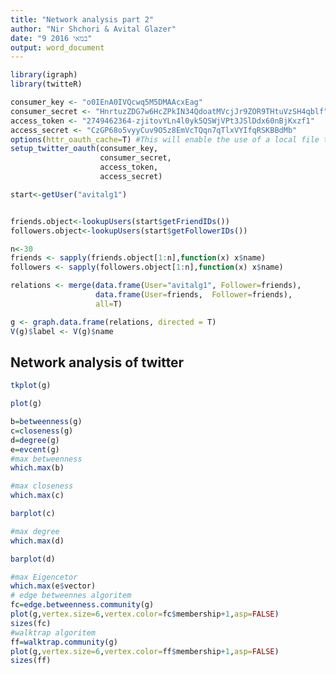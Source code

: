 ```yaml
---
title: "Network analysis part 2"
author: "Nir Shchori & Avital Glazer"
date: "9 במאי 2016"
output: word_document
---
```


```r
library(igraph)
library(twitteR)

consumer_key <- "o0IEnA0IVQcwq5M5DMAAcxEag"
consumer_secret <- "HnrtuzZDG7w6HcZPkIN34QdoatMVcjJr9ZOR9THtuVzSH4qblf"
access_token <- "2749462364-zjitovYLn4l0yk5QSWjVPt3JSlDdx60nBjKxzf1"
access_secret <- "CzGP68o5vyyCuv9O5z8EmVcTQqn7qTlxVYIfqRSKBBdMb"
options(httr_oauth_cache=T) #This will enable the use of a local file to cache OAuth access credentials between R sessions.
setup_twitter_oauth(consumer_key,
                    consumer_secret,
                    access_token,
                    access_secret)

start<-getUser("avitalg1") 


friends.object<-lookupUsers(start$getFriendIDs())
followers.object<-lookupUsers(start$getFollowerIDs())

n<-30 
friends <- sapply(friends.object[1:n],function(x) x$name)
followers <- sapply(followers.object[1:n],function(x) x$name)

relations <- merge(data.frame(User="avitalg1", Follower=friends), 
                   data.frame(User=friends,  Follower=friends), 
                   all=T)

g <- graph.data.frame(relations, directed = T)
V(g)$label <- V(g)$name
```

## Network analysis of twitter

```r
tkplot(g)

plot(g)

b=betweenness(g)
c=closeness(g)
d=degree(g)
e=evcent(g) 
#max betweenness
which.max(b)

#max closeness
which.max(c)

barplot(c)

#max degree
which.max(d)

barplot(d)

#max Eigencetor
which.max(e$vector)
# edge betweennes algoritem
fc=edge.betweenness.community(g)
plot(g,vertex.size=6,vertex.color=fc$membership+1,asp=FALSE)
sizes(fc)
#walktrap algoritem
ff=walktrap.community(g)
plot(g,vertex.size=6,vertex.color=ff$membership+1,asp=FALSE)
sizes(ff)



```




